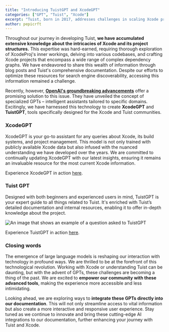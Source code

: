 ```yaml
---
title: "Introducing TuistGPT and XcodeGPT"
categories: ["GPT", "Tuist", "Xcode"]
excerpt: "Tuist, born in 2017, addresses challenges in scaling Xcode projects. Despite new tools like the Swift Package Manager, the need for Tuist persists."
author: pepicrft
---
```


Throughout our journey in developing Tuist, **we have accumulated extensive knowledge about the intricacies of Xcode and its project structures.** This expertise was hard-earned, requiring thorough exploration of XcodeProj's inner workings, delving into various codebases, and crafting Xcode projects that encompass a wide range of complex dependency graphs. We have endeavored to share this wealth of information through blog posts and Tuist's comprehensive documentation. Despite our efforts to optimize these resources for search engine discoverability, accessing this information remained a challenge.

Recently, however, [**OpenAI's groundbreaking advancements**](https://openai.com/blog/new-models-and-developer-products-announced-at-devday) offer a promising solution to this issue. They have unveiled the concept of specialized GPTs – intelligent assistants tailored to specific domains. Excitingly, we have harnessed this technology to create **XcodeGPT** and **TuistGPT**, tools specifically designed for the Xcode and Tuist communities.

### XcodeGPT

XcodeGPT is your go-to assistant for any queries about Xcode, its build systems, and project management. This model is not only trained with publicly available Xcode data but also infused with the nuanced understanding we have developed over the years. We are committed to continually updating XcodeGPT with our latest insights, ensuring it remains an invaluable resource for the most current Xcode information.

Experience XcodeGPT in action [here](https://chat.openai.com/g/g-z9dLWHPID-xcodegpt).

### Tuist GPT

Designed with both beginners and experienced users in mind, TuistGPT is your expert guide to all things related to Tuist. It's enriched with Tuist’s detailed documentation and internal resources, enabling it to offer in-depth knowledge about the project.

![An image that shows an example of a question asked to TuistGPT](./tuist-gpt.png)

Experience TuistGPT in action [here](https://chat.openai.com/g/g-06dgAxNvw-tuistgpt).

### Closing words

The emergence of large language models is reshaping our interaction with technology in profound ways. We are thrilled to be at the forefront of this technological revolution. Working with Xcode or understanding Tuist can be daunting, but with the advent of GPTs, these challenges are becoming a thing of the past. We are excited to **empower our community with these advanced tools**, making the experience more accessible and less intimidating.

Looking ahead, we are exploring ways to **integrate these GPTs directly into our documentation**. This will not only streamline access to vital information but also create a more interactive and responsive user experience. Stay tuned as we continue to innovate and bring these cutting-edge AI integrations to our documentation, further enhancing your journey with Tuist and Xcode.